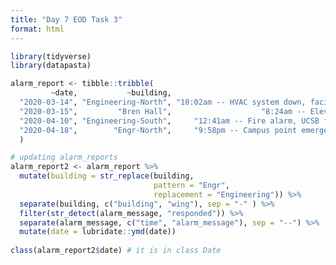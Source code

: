 ```yaml
---
title: "Day 7 EOD Task 3"
format: html
---
```


```r
library(tidyverse)
library(datapasta)
```

```r
alarm_report <- tibble::tribble(
         ~date,           ~building,                                               ~alarm_message,
  "2020-03-14", "Engineering-North", "10:02am -- HVAC system down, facilities management alerted",
  "2020-03-15",         "Bren Hall",                    "8:24am -- Elevator North out of service",
  "2020-04-10", "Engineering-South",     "12:41am -- Fire alarm, UCSB fire responded and cleared",
  "2020-04-18",        "Engr-North",     "9:58pm -- Campus point emergency siren, UCPD responded"
  )

```


```r
# updating alarm_reports 
alarm_report2 <- alarm_report %>% 
  mutate(building = str_replace(building,
                                pattern = "Engr",
                                replacement = "Engineering")) %>%
  separate(building, c("building", "wing"), sep = "-" ) %>%
  filter(str_detect(alarm_message, "responded")) %>% 
  separate(alarm_message, c("time", "alarm_message"), sep = "--") %>% 
  mutate(date = lubridate::ymd(date))
  
class(alarm_report2$date) # it is in class Date
  
```

